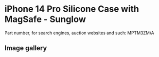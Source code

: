 
# iPhone 14 Pro Silicone Case with MagSafe - Sunglow

Part number, for search engines, auction websites and such: MPTM3ZM/A

## Image gallery

<div style={{ width: "768px" }}>
  <GalleryComponent
    images={[
      {
        original: "/everysource/MPTM3.png",
        thumbnail: "/everypreview/MPTM3.png",
      },
      {
        original: "/everysource/MPTM3_AV1.png",
        thumbnail: "/everypreview/MPTM3_AV1.png",
      },
      {
        original: "/everysource/MPTM3_AV2.png",
        thumbnail: "/everypreview/MPTM3_AV2.png",
      },
      {
        original: "/everysource/MPTM3_AV3.png",
        thumbnail: "/everypreview/MPTM3_AV3.png",
      },
      {
        original: "/everysource/MPTM3_AV4.png",
        thumbnail: "/everypreview/MPTM3_AV4.png",
      },
      {
        original: "/everysource/MPTM3_AV5.png",
        thumbnail: "/everypreview/MPTM3_AV5.png",
      }
    ]}
  />
</div>